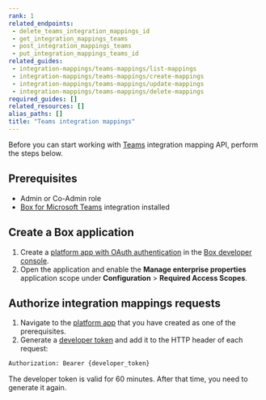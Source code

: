 ```yaml
---
rank: 1
related_endpoints:
 - delete_teams_integration_mappings_id
 - get_integration_mappings_teams
 - post_integration_mappings_teams
 - put_integration_mappings_teams_id
related_guides:
 - integration-mappings/teams-mappings/list-mappings
 - integration-mappings/teams-mappings/create-mappings
 - integration-mappings/teams-mappings/update-mappings
 - integration-mappings/teams-mappings/delete-mappings
required_guides: []
related_resources: []
alias_paths: []
title: "Teams integration mappings"
---
```

Before you can start working with [Teams][2] integration mapping API,
perform the steps below.

## Prerequisites

* Admin or Co-Admin role
* [Box for Microsoft Teams][1] integration installed

## Create a Box application

1. Create a [platform app with OAuth authentication][3] in the [Box developer console][4].
2. Open the application and enable the **Manage enterprise properties** application scope under **Configuration** > **Required Access Scopes**.

## Authorize integration mappings requests

1. Navigate to the [platform app][5] that you have created as one of the prerequisites.
2. Generate a [developer token][6] and add it to the HTTP header of each request:

```bash
Authorization: Bearer {developer_token}
```

<Message info>
  The developer token is valid for 60 minutes. After that time, you need
  to generate it again.
</Message>

[1]: https://support.box.com/hc/en-us/articles/360050737154-Assigning-a-Default-Box-Folder-to-a-Teams-Channel-or-Chat
[2]: https://support.box.com/hc/en-us/articles/360044667034-Introducing-Box-for-Microsoft-Teams
[3]: g://authentication/oauth2/oauth2-setup
[4]: https://app.box.com/developers/console
[5]: g://applications/app-types/platform-apps
[6]: g://authentication/tokens/developer-tokens